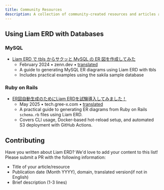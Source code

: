 ```yaml
---
title: Community Resources
description: A collection of community-created resources and articles about Liam ERD
---
```


## Using Liam ERD with Databases

### MySQL

- [Liam ERD で tbls からサクッと MySQL の ER 図を作成してみた](https://zenn.dev/nextbeat/articles/liam-erd-tbls-mysql)
  - February 2024 • zenn.dev • [translated](https://zenn-dev.translate.goog/nextbeat/articles/liam-erd-tbls-mysql?_x_tr_sl=auto&_x_tr_tl=en&_x_tr_hl=ja&_x_tr_pto=wapp&_x_tr_hist=true)
  - A guide to generating MySQL ER diagrams using Liam ERD with tbls
  - Includes practical examples using the sakila sample database

### Ruby on Rails

- [ER図自動生成のためにLiam ERDを試験導入してみました！](https://tech.gree-x.com/automated-er-diagram-generation/index.html)
  - May 2025 • tech.gree-x.com • [translated](https://tech-gree--x-com.translate.goog/automated-er-diagram-generation/index.html?_x_tr_sl=auto&_x_tr_tl=en&_x_tr_hl=ja&_x_tr_pto=wapp)
  - A practical guide to generating ER diagrams from Ruby on Rails `schema.rb` files using Liam ERD.
  - Covers CLI usage, Docker-based hot-reload setup, and automated S3 deployment with GitHub Actions.

## Contributing

Have you written about Liam ERD? We'd love to add your content to this list! Please submit a PR with the following information:

- Title of your article/resource
- Publication date (Month YYYY), domain, translated version(if not in English)
- Brief description (1-3 lines)
